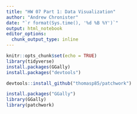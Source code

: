 ```yaml
---
title: "HW 07 Part 1: Data Visualization"
author: "Andrew Chronister"
date: "`r format(Sys.time(), '%d %B %Y')`"
output: html_notebook
editor_options: 
  chunk_output_type: inline
---
```

```r

knitr::opts_chunk$set(echo = TRUE)
library(tidyverse)
install.packages(GGally)
install.packages("devtools")
```
```r
devtools::install_github("thomasp85/patchwork")
```
```r
install.packages("GGally")
library(GGally)
library(patchwork)
```



